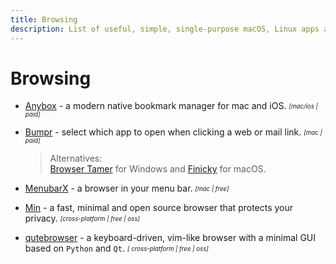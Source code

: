 ```yaml
---
title: Browsing
description: List of useful, simple, single-purpose macOS, Linux apps and tools for everyday problems and tasks.
---
```


# Browsing

- [Anybox](https://anybox.cc/) - a modern native bookmark manager for mac and iOS. <sub><sup>*[mac/ios | paid]*</sup></sub>

- [Bumpr](https://www.getbumpr.com/) - select which app to open when clicking a web or mail link. <sub><sup>*[mac | paid]*</sup></sub>
  > Alternatives:  
    [Browser Tamer](https://www.aloneguid.uk/projects/bt/) for Windows and [Finicky](https://github.com/johnste/finicky) for macOS.

- [MenubarX](https://menubarx.app/) - a browser in your menu bar. <sub><sup>*[mac | free]*</sup></sub>

- [Min](https://minbrowser.org/) - a fast, minimal and open source browser that protects your privacy. <sub><sup>*[cross-platform | free | oss]*</sup></sub>

- [qutebrowser](https://github.com/qutebrowser/qutebrowser) - a keyboard-driven, vim-like browser with a minimal GUI based on `Python` and `Qt`. <sub><sup>*[&nbsp;cross-platform | free | oss]*</sup></sub>